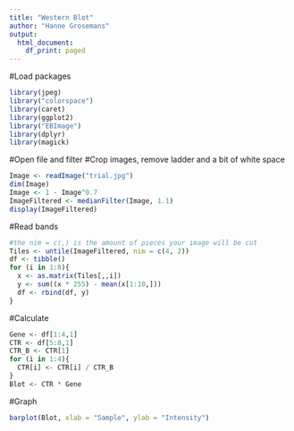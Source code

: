```yaml
---
title: "Western Blot"
author: "Hanne Grosemans"
output:
  html_document:
    df_print: paged
---
```


#Load packages
```r
library(jpeg)
library("colorspace")
library(caret)
library(ggplot2)
library("EBImage")
library(dplyr)
library(magick)
```

#Open file and filter
#Crop images, remove ladder and a bit of white space
```r
Image <- readImage("trial.jpg")
dim(Image)
Image <- 1 - Image^0.7
ImageFiltered <- medianFilter(Image, 1.1)
display(ImageFiltered)
```

#Read bands
```r
#the nim = c(,) is the amount of pieces your image will be cut
Tiles <- untile(ImageFiltered, nim = c(4, 2))
df <- tibble()
for (i in 1:8){
  x <- as.matrix(Tiles[,,i])
  y <- sum((x * 255) - mean(x[1:10,]))
  df <- rbind(df, y)
}
```

#Calculate
```r
Gene <- df[1:4,1]
CTR <- df[5:8,1]
CTR_B <- CTR[1]
for (i in 1:4){
  CTR[i] <- CTR[i] / CTR_B
}
Blot <- CTR * Gene
```

#Graph
```r
barplot(Blot, xlab = "Sample", ylab = "Intensity")
```

